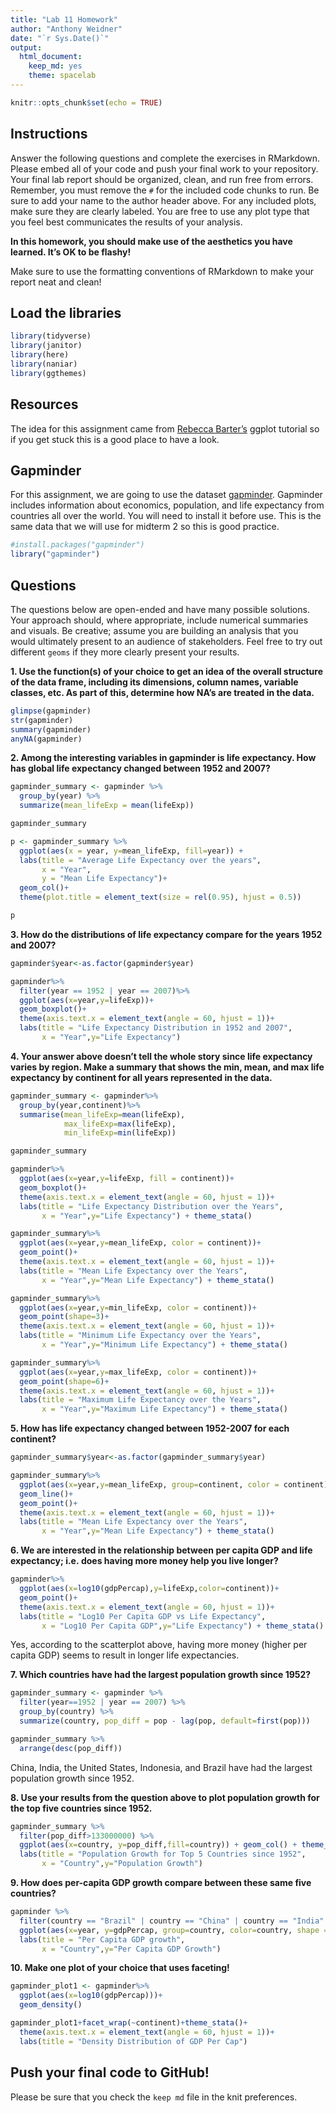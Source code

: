 ```yaml
---
title: "Lab 11 Homework"
author: "Anthony Weidner"
date: "`r Sys.Date()`"
output:
  html_document: 
    keep_md: yes
    theme: spacelab
---
```


```r
knitr::opts_chunk$set(echo = TRUE)
```

## Instructions
Answer the following questions and complete the exercises in RMarkdown. Please embed all of your code and push your final work to your repository. Your final lab report should be organized, clean, and run free from errors. Remember, you must remove the `#` for the included code chunks to run. Be sure to add your name to the author header above. For any included plots, make sure they are clearly labeled. You are free to use any plot type that you feel best communicates the results of your analysis.  

**In this homework, you should make use of the aesthetics you have learned. It's OK to be flashy!**

Make sure to use the formatting conventions of RMarkdown to make your report neat and clean!  

## Load the libraries
```r
library(tidyverse)
library(janitor)
library(here)
library(naniar)
library(ggthemes)
``` 

## Resources
The idea for this assignment came from [Rebecca Barter's](http://www.rebeccabarter.com/blog/2017-11-17-ggplot2_tutorial/) ggplot tutorial so if you get stuck this is a good place to have a look.  

## Gapminder
For this assignment, we are going to use the dataset [gapminder](https://cran.r-project.org/web/packages/gapminder/index.html). Gapminder includes information about economics, population, and life expectancy from countries all over the world. You will need to install it before use. This is the same data that we will use for midterm 2 so this is good practice.
```r
#install.packages("gapminder")
library("gapminder")
```

## Questions
The questions below are open-ended and have many possible solutions. Your approach should, where appropriate, include numerical summaries and visuals. Be creative; assume you are building an analysis that you would ultimately present to an audience of stakeholders. Feel free to try out different `geoms` if they more clearly present your results.  

**1. Use the function(s) of your choice to get an idea of the overall structure of the data frame, including its dimensions, column names, variable classes, etc. As part of this, determine how NA's are treated in the data.**  

```r
glimpse(gapminder)
str(gapminder)
summary(gapminder)
anyNA(gapminder)
```


**2. Among the interesting variables in gapminder is life expectancy. How has global life expectancy changed between 1952 and 2007?**

```r
gapminder_summary <- gapminder %>%
  group_by(year) %>%
  summarize(mean_lifeExp = mean(lifeExp))

gapminder_summary
```


```r
p <- gapminder_summary %>%
  ggplot(aes(x = year, y=mean_lifeExp, fill=year)) +
  labs(title = "Average Life Expectancy over the years",
       x = "Year",
       y = "Mean Life Expectancy")+
  geom_col()+
  theme(plot.title = element_text(size = rel(0.95), hjust = 0.5)) 

p
```


**3. How do the distributions of life expectancy compare for the years 1952 and 2007?**


```r
gapminder$year<-as.factor(gapminder$year)
```


```r
gapminder%>%
  filter(year == 1952 | year == 2007)%>%
  ggplot(aes(x=year,y=lifeExp))+
  geom_boxplot()+
  theme(axis.text.x = element_text(angle = 60, hjust = 1))+
  labs(title = "Life Expectancy Distribution in 1952 and 2007",
       x = "Year",y="Life Expectancy")
```


**4. Your answer above doesn't tell the whole story since life expectancy varies by region. Make a summary that shows the min, mean, and max life expectancy by continent for all years represented in the data.**

```r
gapminder_summary <- gapminder%>%
  group_by(year,continent)%>%
  summarise(mean_lifeExp=mean(lifeExp),
            max_lifeExp=max(lifeExp),
            min_lifeExp=min(lifeExp))

gapminder_summary
```


```r
gapminder%>%
  ggplot(aes(x=year,y=lifeExp, fill = continent))+
  geom_boxplot()+
  theme(axis.text.x = element_text(angle = 60, hjust = 1))+
  labs(title = "Life Expectancy Distribution over the Years",
       x = "Year",y="Life Expectancy") + theme_stata()
```

```r
gapminder_summary%>%
  ggplot(aes(x=year,y=mean_lifeExp, color = continent))+
  geom_point()+
  theme(axis.text.x = element_text(angle = 60, hjust = 1))+
  labs(title = "Mean Life Expectancy over the Years",
       x = "Year",y="Mean Life Expectancy") + theme_stata()
```

```r
gapminder_summary%>%
  ggplot(aes(x=year,y=min_lifeExp, color = continent))+
  geom_point(shape=3)+
  theme(axis.text.x = element_text(angle = 60, hjust = 1))+
  labs(title = "Minimum Life Expectancy over the Years",
       x = "Year",y="Minimum Life Expectancy") + theme_stata()
```


```r
gapminder_summary%>%
  ggplot(aes(x=year,y=max_lifeExp, color = continent))+
  geom_point(shape=6)+
  theme(axis.text.x = element_text(angle = 60, hjust = 1))+
  labs(title = "Maximum Life Expectancy over the Years",
       x = "Year",y="Maximum Life Expectancy") + theme_stata()
```

**5. How has life expectancy changed between 1952-2007 for each continent?**

```r
gapminder_summary$year<-as.factor(gapminder_summary$year)
```


```r
gapminder_summary%>%
  ggplot(aes(x=year,y=mean_lifeExp, group=continent, color = continent))+
  geom_line()+
  geom_point()+
  theme(axis.text.x = element_text(angle = 60, hjust = 1))+
  labs(title = "Mean Life Expectancy over the Years",
       x = "Year",y="Mean Life Expectancy") + theme_stata()
```



**6. We are interested in the relationship between per capita GDP and life expectancy; i.e. does having more money help you live longer?**

```r
gapminder%>%
  ggplot(aes(x=log10(gdpPercap),y=lifeExp,color=continent))+
  geom_point()+
  theme(axis.text.x = element_text(angle = 60, hjust = 1))+
  labs(title = "Log10 Per Capita GDP vs Life Expectancy",
       x = "Log10 Per Capita GDP",y="Life Expectancy") + theme_stata()
```

Yes, according to the scatterplot above, having more money (higher per capita GDP) seems to result in longer life expectancies. 

**7. Which countries have had the largest population growth since 1952?**

```r
gapminder_summary <- gapminder %>%
  filter(year==1952 | year == 2007) %>%
  group_by(country) %>%
  summarize(country, pop_diff = pop - lag(pop, default=first(pop))) 

gapminder_summary %>%
  arrange(desc(pop_diff))
```

China, India, the United States, Indonesia, and Brazil have had the largest population growth since 1952. 

**8. Use your results from the question above to plot population growth for the top five countries since 1952.**

```r
gapminder_summary %>%
  filter(pop_diff>133000000) %>%
  ggplot(aes(x=country, y=pop_diff,fill=country)) + geom_col() + theme_stata() +
  labs(title = "Population Growth for Top 5 Countries since 1952",
       x = "Country",y="Population Growth")
```


**9. How does per-capita GDP growth compare between these same five countries?**

```r
gapminder %>%
  filter(country == "Brazil" | country == "China" | country == "India" | country == "Indonesia" | country == "United States") %>%
  ggplot(aes(x=year, y=gdpPercap, group=country, color=country, shape = country)) + geom_point() + geom_line() + theme_stata() +
  labs(title = "Per Capita GDP growth",
       x = "Country",y="Per Capita GDP Growth")
```


**10. Make one plot of your choice that uses faceting!**

```r
gapminder_plot1 <- gapminder%>%
  ggplot(aes(x=log10(gdpPercap)))+
  geom_density()
```

```r
gapminder_plot1+facet_wrap(~continent)+theme_stata()+
  theme(axis.text.x = element_text(angle = 60, hjust = 1))+
  labs(title = "Density Distribution of GDP Per Cap")
```



## Push your final code to GitHub!
Please be sure that you check the `keep md` file in the knit preferences. 